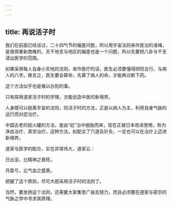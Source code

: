 ```yaml
---
---
---
```

title: 再说活子时
---




我们在前面已经谈过，二十四气节的偏差问题，所以用宇宙法则来作医治的准绳，是值得重新商榷的，天干地支与地区的偏差也是一个问题，所以先要把八卦与干支请出医学的范围。

如果采用每人自身小天地的法则，来作医疗的话，医生必须要懂得阴阳五行，与病人的八字。换言之，医生要会算命，先算了病人的命，才能再诊断下药。

这个方法似乎也是难以办到的事。

只有探用道家活子时的学理，方能创造中医的新境界。

人身既可以脱离宇宙的法则，则活子时的方法，正是以病人为主，利用自身气脉的运行而对症治疗。

中国古老的拔火罐的方法，是由“砭”治中脱胎而来，现在正被日本改进使用，称为净血治疗、真空治疗。这种方法，如配合了穴道及针灸，一定也可以在治疗上迈进新境界。

道家与医学的配合，实在非常伟大，道家云：

日出没，比精神之衰旺。

月盈亏，比气血之盛衰。

把握了这个原则，尽可大胆采用活子时的法则了。

当然，要发扬这个法则，还需要大家集思广益去努力，而且必须要在道家与密宗的气脉之学中寻求其原理。